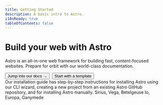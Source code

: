 ```yaml
---
title: Getting Started
description: A basic intro to Astro.
i18nReady: true
tableOfContents: false
---
```



<Hero>
  <Fragment slot="hero-content">
    <h1>Build your web with Astro</h1>
    <p>
      Astro is an all-in-one web framework for building fast, content-focused websites.
      Prepare for orbit with our world-class documentation.
    </p>
    <div style="display: flex; flex-wrap: wrap; gap: 0.5rem;">
      <Button href="https://astro.new/basics?on=stackblitz">Jump into our docs <b>→</b></Button>
      <Button variant="outline" href="https://astro.new/" icon="external">Start with a template</Button>
    </div>
  </Fragment>
</Hero>

<LandingContent>
  <Card title="Start your first project" icon="rocket">
    Our installation guide has step-by-step instructions for installing Astro using our CLI wizard, creating a new project from an existing Astro GitHub repository, and for installing Astro manually.
  </Card>
  <CardGrid>
    <Card title="Learn" icon="open-book">
      Sirius, Vega, Betelgeuse
    </Card>
    <Card title="Extend" icon="puzzle">
      Io, Europa, Ganymede
    </Card>
  </CardGrid>

  <Discord title="Have a question or want to talk to the core team?" cta="Join our Discord"/>
</LandingContent>





